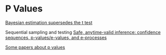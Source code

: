 # P Values

[Bayesian estimation supersedes the t test](https://pubmed.ncbi.nlm.nih.gov/22774788/)

Sequential sampling and testing
[Safe, anytime-valid inference: confidence sequences, p-values/e-values, and e-processes](https://www.stat.cmu.edu/~aramdas/pubs-topic.html)

[Some papers about p values](http://www.onemol.org.uk/?page_id=456)